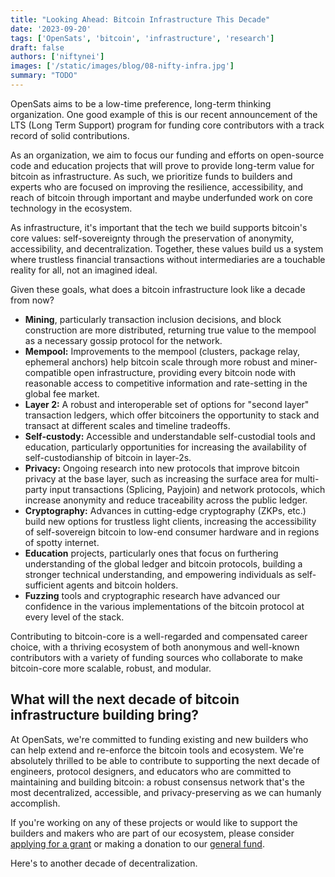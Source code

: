 ```yaml
---
title: "Looking Ahead: Bitcoin Infrastructure This Decade"
date: '2023-09-20'
tags: ['OpenSats', 'bitcoin', 'infrastructure', 'research']
draft: false
authors: ['niftynei']
images: ['/static/images/blog/08-nifty-infra.jpg']
summary: "TODO"
---
```


OpenSats aims to be a low-time preference, long-term thinking organization. One good example of this is our recent announcement of the LTS (Long Term Support) program for funding core contributors with a track record of solid contributions.

As an organization, we aim to focus our funding and efforts on open-source code and education projects that will prove to provide long-term value for bitcoin as infrastructure. As such, we prioritize funds to builders and experts who are focused on improving the resilience, accessibility, and reach of bitcoin through important and maybe underfunded work on core technology in the ecosystem.

As infrastructure, it's important that the tech we build supports bitcoin's core values: self-sovereignty through the preservation of anonymity, accessibility, and decentralization. Together, these values build us a system where trustless financial transactions without intermediaries are a touchable reality for all, not an imagined ideal.

Given these goals, what does a bitcoin infrastructure look like a decade from now?

- **Mining**, particularly transaction inclusion decisions, and block construction are more distributed, returning true value to the mempool as a necessary gossip protocol for the network.
- **Mempool:** Improvements to the mempool (clusters, package relay, ephemeral anchors) help bitcoin scale through more robust and miner-compatible open infrastructure, providing every bitcoin node with reasonable access to competitive information and rate-setting in the global fee market.
- **Layer 2:** A robust and interoperable set of options for "second layer" transaction ledgers, which offer bitcoiners the opportunity to stack and transact at different scales and timeline tradeoffs.
- **Self-custody:** Accessible and understandable self-custodial tools and education, particularly opportunities for increasing the availability of self-custodianship of bitcoin in layer-2s.
- **Privacy:** Ongoing research into new protocols that improve bitcoin privacy at the base layer, such as increasing the surface area for multi-party input transactions (Splicing, Payjoin) and network protocols, which increase anonymity and reduce traceability across the public ledger.
- **Cryptography:** Advances in cutting-edge cryptography (ZKPs, etc.) build new options for trustless light clients, increasing the accessibility of self-sovereign bitcoin to low-end consumer hardware and in regions of spotty internet.
- **Education** projects, particularly ones that focus on furthering understanding of the global ledger and bitcoin protocols, building a stronger technical understanding, and empowering individuals as self-sufficient agents and bitcoin holders.
- **Fuzzing** tools and cryptographic research have advanced our confidence in the various implementations of the bitcoin protocol at every level of the stack.

Contributing to bitcoin-core is a well-regarded and compensated career choice, with a thriving ecosystem of both anonymous and well-known contributors with a variety of funding sources who collaborate to make bitcoin-core more scalable, robust, and modular.

## What will the next decade of bitcoin infrastructure building bring?

At OpenSats, we're committed to funding existing and new builders who can help extend and re-enforce the bitcoin tools and ecosystem. We're absolutely thrilled to be able to contribute to supporting the next decade of engineers, protocol designers, and educators who are committed to maintaining and building bitcoin: a robust consensus network that's the most decentralized, accessible, and privacy-preserving as we can humanly accomplish.

If you're working on any of these projects or would like to support the builders and makers who are part of our ecosystem, please consider [applying for a grant](https://opensats.org/apply) or making a donation to our [general fund](https://opensats.org/projects/general_fund).

Here's to another decade of decentralization.
